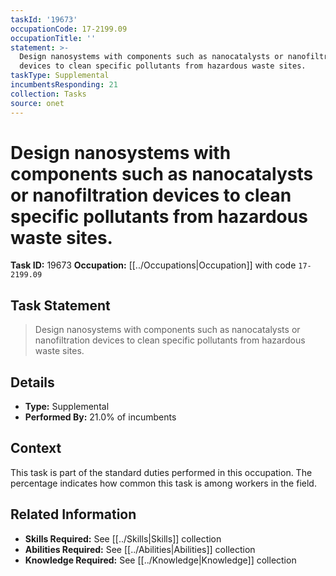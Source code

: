 ```yaml
---
taskId: '19673'
occupationCode: 17-2199.09
occupationTitle: ''
statement: >-
  Design nanosystems with components such as nanocatalysts or nanofiltration
  devices to clean specific pollutants from hazardous waste sites.
taskType: Supplemental
incumbentsResponding: 21
collection: Tasks
source: onet
---
```

# Design nanosystems with components such as nanocatalysts or nanofiltration devices to clean specific pollutants from hazardous waste sites.

**Task ID:** 19673
**Occupation:** [[../Occupations|Occupation]] with code `17-2199.09`

## Task Statement

> Design nanosystems with components such as nanocatalysts or nanofiltration devices to clean specific pollutants from hazardous waste sites.

## Details

- **Type:** Supplemental
- **Performed By:** 21.0% of incumbents

## Context

This task is part of the standard duties performed in this occupation. The percentage indicates how common this task is among workers in the field.

## Related Information

- **Skills Required:** See [[../Skills|Skills]] collection
- **Abilities Required:** See [[../Abilities|Abilities]] collection
- **Knowledge Required:** See [[../Knowledge|Knowledge]] collection
